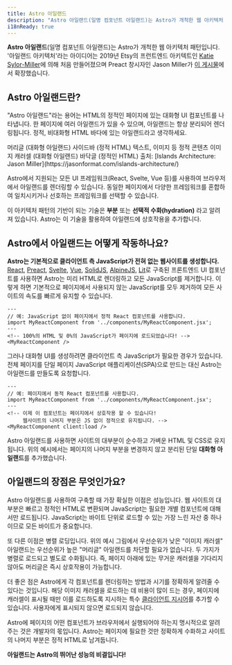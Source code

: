 ```yaml
---
title: Astro 아일랜드
description: "Astro 아일랜드(일명 컴포넌트 아일랜드)는 Astro가 개척한 웹 아키텍처 패턴입니다. '아일랜드 아키텍처'는 2019년 Etsy의 프런트엔드 아키텍트인 Katie Sylor-Miller가 처음 만들었고 Preact 제작자인 Jason Miller가 확장했습니다."
i18nReady: true
---
```



**Astro 아일랜드**(일명 컴포넌트 아일랜드)는 Astro가 개척한 웹 아키텍처 패턴입니다. '아일랜드 아키텍처'라는 아이디어는 2019년 Etsy의 프런트엔드 아키텍트인 [Katie Sylor-Miller](https://twitter.com/ksylor)에 의해 처음 만들어졌으며 Preact 창시자인 Jason Miller가 [이 게시물](https://jasonformat.com/islands-architecture/)에서 확장했습니다.

## Astro 아일랜드란?

"Astro 아일랜드"라는 용어는 HTML의 정적인 페이지에 있는 대화형 UI 컴포넌트를 나타냅니다. 한 페이지에 여러 아일랜드가 있을 수 있으며, 아일랜드는 항상 분리되어 렌더링됩니다. 정적, 비대화형 HTML 바다에 있는 아일랜드라고 생각하세요.

<IslandsDiagram>
  <Fragment slot="headerApp">머리글 (대화형 아일랜드)</Fragment>
  <Fragment slot="sidebarApp">사이드바 (정적 HTML)</Fragment>
  <Fragment slot="main">
    텍스트, 이미지 등 정적 콘텐츠
  </Fragment>
  <Fragment slot="carouselApp">이미지 캐러셀 (대화형 아일랜드)</Fragment>
  <Fragment slot="footer">바닥글 (정적인 HTML)</Fragment>
  <Fragment slot="source">
    출처: [Islands Architecture: Jason Miller](https://jasonformat.com/islands-architecture/)
  </Fragment>
</IslandsDiagram>

Astro에서 지원되는 모든 UI 프레임워크(React, Svelte, Vue 등)를 사용하여 브라우저에서 아일랜드를 렌더링할 수 있습니다. 동일한 페이지에서 다양한 프레임워크를 혼합하여 일치시키거나 선호하는 프레임워크를 선택할 수 있습니다.

이 아키텍처 패턴의 기반이 되는 기술은 **부분** 또는 **선택적 수화(hydration)** 라고 알려져 있습니다. Astro는 이 기술을 활용하여 아일랜드에 상호작용을 추가합니다.

## Astro에서 아일랜드는 어떻게 작동하나요?

**Astro는 기본적으로 클라이언트 측 JavaScript가 전혀 없는 웹사이트를 생성합니다.** [React](https://react.dev/), [Preact](https://preactjs.com/), [Svelte](https://svelte.dev/), [Vue](https://vuejs.org/), [SolidJS](https://www.solidjs.com/), [AlpineJS](https://alpinejs.dev/), [Lit](https://lit.dev/)로 구축된 프론트엔드 UI 컴포넌트를 사용하면 Astro는 미리 HTML로 렌더링하고 모든 JavaScript를 제거합니다. 이렇게 하면 기본적으로 페이지에서 사용되지 않는 JavaScript를 모두 제거하여 모든 사이트의 속도를 빠르게 유지할 수 있습니다.

```astro title="src/pages/index.astro"
---
// 예: JavaScript 없이 페이지에서 정적 React 컴포넌트를 사용합니다.
import MyReactComponent from '../components/MyReactComponent.jsx';
---
<!-- 100%의 HTML 및 0%의 JavaScript가 페이지에 로드되었습니다! -->
<MyReactComponent />
```

그러나 대화형 UI를 생성하려면 클라이언트 측 JavaScript가 필요한 경우가 있습니다. 전체 페이지를 단일 페이지 JavaScript 애플리케이션(SPA)으로 만드는 대신 Astro는 아일랜드를 만들도록 요청합니다.

```astro title="src/pages/index.astro" ins="client:load"
---
// 예: 페이지에서 동적 React 컴포넌트를 사용합니다.
import MyReactComponent from '../components/MyReactComponent.jsx';
---
<!-- 이제 이 컴포넌트는 페이지에서 상호작용 할 수 있습니다!
     웹사이트의 나머지 부분은 JS 없이 정적으로 유지됩니다. -->
<MyReactComponent client:load />
```

Astro 아일랜드를 사용하면 사이트의 대부분이 순수하고 가벼운 HTML 및 CSS로 유지됩니다. 위의 예시에서는 페이지의 나머지 부분을 변경하지 않고 분리된 단일 **대화형 아일랜드**를 추가했습니다.

## 아일랜드의 장점은 무엇인가요?

Astro 아일랜드를 사용하여 구축할 때 가장 확실한 이점은 성능입니다. 웹 사이트의 대부분은 빠르고 정적인 HTML로 변환되며 JavaScript는 필요한 개별 컴포넌트에 대해서만 로드됩니다. JavaScript는 바이트 단위로 로드할 수 있는 가장 느린 자산 중 하나이므로 모든 바이트가 중요합니다.

또 다른 이점은 병렬 로딩입니다. 위의 예시 그림에서 우선순위가 낮은 "이미지 캐러셀" 아일랜드는 우선순위가 높은 "머리글" 아일랜드를 차단할 필요가 없습니다. 두 가지가 병렬로 로드되고 별도로 수화됩니다. 즉, 페이지 아래에 있는 무거운 캐러셀을 기다리지 않아도 머리글은 즉시 상호작용이 가능합니다.

더 좋은 점은 Astro에게 각 컴포넌트를 렌더링하는 방법과 시기를 정확하게 알려줄 수 있다는 것입니다. 해당 이미지 캐러셀을 로드하는 데 비용이 많이 드는 경우, 페이지에 캐러셀이 표시될 때만 이를 로드하도록 지시하는 특수 [클라이언트 지시어](/ko/reference/directives-reference/#client-directives)를 추가할 수 있습니다. 사용자에게 표시되지 않으면 로드되지 않습니다.

Astro에 페이지의 어떤 컴포넌트가 브라우저에서 실행되어야 하는지 명시적으로 알려주는 것은 개발자의 몫입니다. Astro는 페이지에 필요한 것만 정확하게 수화하고 사이트의 나머지 부분은 정적 HTML로 남겨둡니다.

**아일랜드는 Astro의 뛰어난 성능의 비결입니다!**

